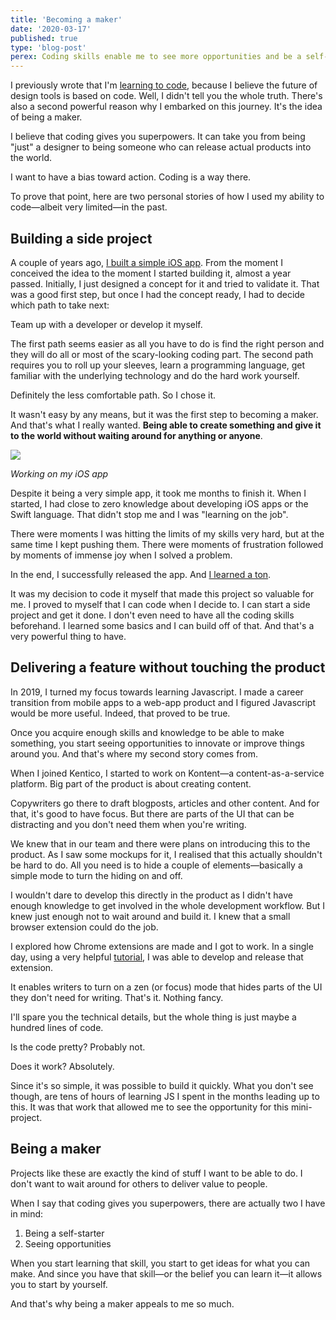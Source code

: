```yaml
---
title: 'Becoming a maker'
date: '2020-03-17'
published: true
type: 'blog-post'
perex: Coding skills enable me to see more opportunities and be a self-starter
---
```


I previously wrote that I'm [learning to code](/writing/2020/why-im-learning-to-code), because I believe the future of design tools is based on code. Well, I didn't tell you the whole truth. There's also a second powerful reason why I embarked on this journey. It's the idea of being a maker.

I believe that coding gives you superpowers. It can take you from being "just" a designer to being someone who can release actual products into the world.

I want to have a bias toward action. Coding is a way there.

To prove that point, here are two personal stories of how I used my ability to code—albeit very limited—in the past.

## Building a side project

A couple of years ago, [I built a simple iOS app](/writing/2020/what-i-learned-as-a-designer-from-building-an-app). From the moment I conceived the idea to the moment I started building it, almost a year passed. Initially, I just designed a concept for it and tried to validate it. That was a good first step, but once I had the concept ready, I had to decide which path to take next:

Team up with a developer or develop it myself.

The first path seems easier as all you have to do is find the right person and they will do all or most of the scary-looking coding part. The second path requires you to roll up your sleeves, learn a programming language, get familiar with the underlying technology and do the hard work yourself.

Definitely the less comfortable path. So I chose it.

It wasn't easy by any means, but it was the first step to becoming a maker. And that's what I really wanted. **Being able to create something and give it to the world without waiting around for anything or anyone**.

![](images/IMG_2553-1024x576.png)

_Working on my iOS app_

Despite it being a very simple app, it took me months to finish it. When I started, I had close to zero knowledge about developing iOS apps or the Swift language. That didn't stop me and I was "learning on the job".

There were moments I was hitting the limits of my skills very hard, but at the same time I kept pushing them. There were moments of frustration followed by moments of immense joy when I solved a problem.

In the end, I successfully released the app. And [I learned a ton](/writing/2020/what-i-learned-as-a-designer-from-building-an-app).

It was my decision to code it myself that made this project so valuable for me. I proved to myself that I can code when I decide to. I can start a side project and get it done. I don't even need to have all the coding skills beforehand. I learned some basics and I can build off of that. And that's a very powerful thing to have.

## Delivering a feature without touching the product

In 2019, I turned my focus towards learning Javascript. I made a career transition from mobile apps to a web-app product and I figured Javascript would be more useful. Indeed, that proved to be true.

Once you acquire enough skills and knowledge to be able to make something, you start seeing opportunities to innovate or improve things around you. And that's where my second story comes from.

When I joined Kentico, I started to work on Kontent—a content-as-a-service platform. Big part of the product is about creating content.

Copywriters go there to draft blogposts, articles and other content. And for that, it's good to have focus. But there are parts of the UI that can be distracting and you don't need them when you're writing.

We knew that in our team and there were plans on introducing this to the product. As I saw some mockups for it, I realised that this actually shouldn't be hard to do. All you need is to hide a couple of elements—basically a simple mode to turn the hiding on and off.

I wouldn't dare to develop this directly in the product as I didn't have enough knowledge to get involved in the whole development workflow. But I knew just enough not to wait around and build it. I knew that a small browser extension could do the job.

I explored how Chrome extensions are made and I got to work. In a single day, using a very helpful [tutorial](https://developer.chrome.com/extensions/getstarted), I was able to develop and release that extension.

<Tweet
  tweetLink="KenticoKontent/status/1230099780405223424"
  align="center"
  theme="dark"
/>

It enables writers to turn on a zen (or focus) mode that hides parts of the UI they don't need for writing. That's it. Nothing fancy.

I'll spare you the technical details, but the whole thing is just maybe a hundred lines of code.

Is the code pretty? Probably not.

Does it work? Absolutely.

Since it's so simple, it was possible to build it quickly. What you don't see though, are tens of hours of learning JS I spent in the months leading up to this. It was that work that allowed me to see the opportunity for this mini-project.

## Being a maker

Projects like these are exactly the kind of stuff I want to be able to do. I don't want to wait around for others to deliver value to people.

When I say that coding gives you superpowers, there are actually two I have in mind:

1. Being a self-starter
2. Seeing opportunities

When you start learning that skill, you start to get ideas for what you can make. And since you have that skill—or the belief you can learn it—it allows you to start by yourself.

And that's why being a maker appeals to me so much.
